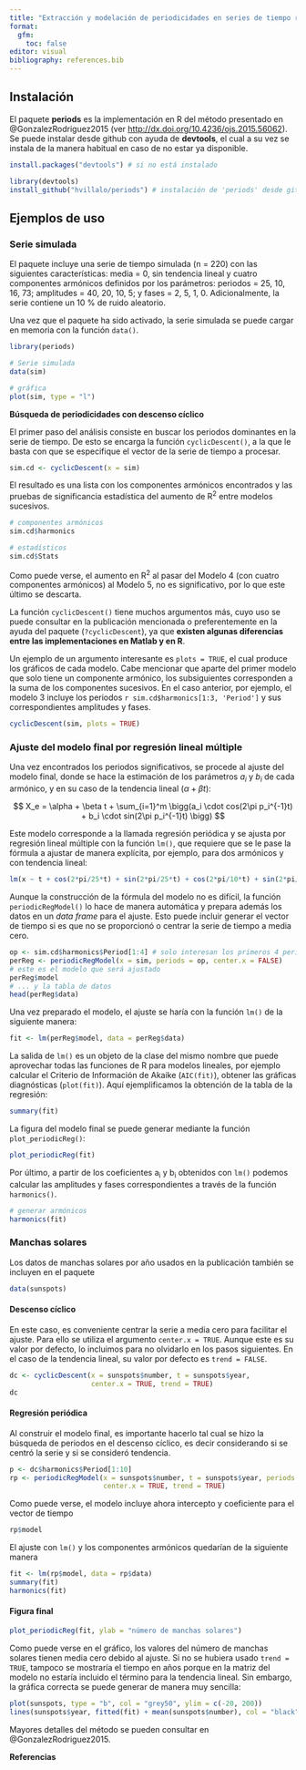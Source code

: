 ```yaml
---
title: "Extracción y modelación de periodicidades en series de tiempo regulares. El paquete 'periods'."
format: 
  gfm:
    toc: false
editor: visual
bibliography: references.bib
---
```


## Instalación

El paquete **periods** es la implementación en R del método presentado en @GonzalezRodriguez2015 (ver <http://dx.doi.org/10.4236/ojs.2015.56062>). Se puede instalar desde github con ayuda de **devtools**, el cual a su vez se instala de la manera habitual en caso de no estar ya disponible.

```r
install.packages("devtools") # si no está instalado

library(devtools)
install_github("hvillalo/periods") # instalación de 'periods' desde github
```

## Ejemplos de uso

### Serie simulada

El paquete incluye una serie de tiempo simulada (n = 220) con las siguientes características: media = 0, sin tendencia lineal y cuatro componentes armónicos definidos por los parámetros: periodos = 25, 10, 16, 73; amplitudes = 40, 20, 10, 5; y fases = 2, 5, 1, 0. Adicionalmente, la serie contiene un 10 % de ruido aleatorio.

Una vez que el paquete ha sido activado, la serie simulada se puede cargar en memoria con la función `data()`.

```r
library(periods)

# Serie simulada
data(sim)

# gráfica 
plot(sim, type = "l")
```

**Búsqueda de periodicidades con descenso cíclico**

El primer paso del análisis consiste en buscar los periodos dominantes en la serie de tiempo. De esto se encarga la función `cyclicDescent()`, a la que le basta con que se especifique el vector de la serie de tiempo a procesar.

```r
sim.cd <- cyclicDescent(x = sim)
```

El resultado es una lista con los componentes armónicos encontrados y las pruebas de significancia estadística del aumento de R^2^ entre modelos sucesivos.

```r
# componentes armónicos
sim.cd$harmonics

# estadísticos
sim.cd$Stats
```

Como puede verse, el aumento en R^2^ al pasar del Modelo 4 (con cuatro componentes armónicos) al Modelo 5, no es significativo, por lo que este último se descarta.

La función `cyclicDescent()` tiene muchos argumentos más, cuyo uso se puede consultar en la publicación mencionada o preferentemente en la ayuda del paquete (`?cyclicDescent`), ya que **existen algunas diferencias entre las implementaciones en Matlab y en R**.

Un ejemplo de un argumento interesante es `plots = TRUE`, el cual produce los gráficos de cada modelo. Cabe mencionar que aparte del primer modelo que solo tiene un componente armónico, los subsiguientes corresponden a la suma de los componentes sucesivos. En el caso anterior, por ejemplo, el modelo 3 incluye los periodos `r sim.cd$harmonics[1:3, 'Period']` y sus correspondientes amplitudes y fases.

```r
cyclicDescent(sim, plots = TRUE)
```

### Ajuste del modelo final por regresión lineal múltiple

Una vez encontrados los periodos significativos, se procede al ajuste del modelo final, donde se hace la estimación de los parámetros $a_i$ y $b_i$ de cada armónico, y en su caso de la tendencia lineal ($\alpha + \beta t$):

$$ X_e = \alpha + \beta t + \sum_{i=1}^m \bigg(a_i \cdot cos(2\pi p_i^{-1}t) + b_i \cdot sin(2\pi p_i^{-1}t) \bigg) $$

Este modelo corresponde a la llamada regresión periódica y se ajusta por regresión lineal múltiple con la función `lm()`, que requiere que se le pase la fórmula a ajustar de manera explícita, por ejemplo, para dos armónicos y con tendencia lineal:

```r
lm(x ~ t + cos(2*pi/25*t) + sin(2*pi/25*t) + cos(2*pi/10*t) + sin(2*pi/10*t))
```

Aunque la construcción de la fórmula del modelo no es difícil, la función `periodicRegModel()` lo hace de manera automática y prepara además los datos en un *data frame* para el ajuste. Esto puede incluir generar el vector de tiempo si es que no se proporcionó o centrar la serie de tiempo a media cero.

```r
op <- sim.cd$harmonics$Period[1:4] # solo interesan los primeros 4 periodos
perReg <- periodicRegModel(x = sim, periods = op, center.x = FALSE)
# este es el modelo que será ajustado
perReg$model
# ... y la tabla de datos
head(perReg$data) 
```

Una vez preparado el modelo, el ajuste se haría con la función `lm()` de la siguiente manera:

```r
fit <- lm(perReg$model, data = perReg$data)
```

La salida de `lm()` es un objeto de la clase del mismo nombre que puede aprovechar todas las funciones de R para modelos lineales, por ejemplo calcular el Criterio de Información de Akaike (`AIC(fit)`), obtener las gráficas diagnósticas (`plot(fit)`). Aquí ejemplificamos la obtención de la tabla de la regresión:

```r
summary(fit)
```

La figura del modelo final se puede generar mediante la función `plot_periodicReg()`:

```r
plot_periodicReg(fit)
```

Por último, a partir de los coeficientes a~i~ y b~i~ obtenidos con `lm()` podemos calcular las amplitudes y fases correspondientes a través de la función `harmonics()`.

```r
# generar armónicos
harmonics(fit)
```

### Manchas solares

Los datos de manchas solares por año usados en la publicación también se incluyen en el paquete

```r
data(sunspots)
```

#### Descenso cíclico

En este caso, es conveniente centrar la serie a media cero para facilitar el ajuste. Para ello se utiliza el argumento `center.x = TRUE`. Aunque este es su valor por defecto, lo incluimos para no olvidarlo en los pasos siguientes. En el caso de la tendencia lineal, su valor por defecto es `trend = FALSE`.

```r
dc <- cyclicDescent(x = sunspots$number, t = sunspots$year, 
                    center.x = TRUE, trend = TRUE)
dc
```

#### Regresión periódica

Al construir el modelo final, es importante hacerlo tal cual se hizo la búsqueda de periodos en el descenso cíclico, es decir considerando si se centró la serie y si se consideró tendencia.

```r
p <- dc$harmonics$Period[1:10]
rp <- periodicRegModel(x = sunspots$number, t = sunspots$year, periods = p, 
                       center.x = TRUE, trend = TRUE)

```

Como puede verse, el modelo incluye ahora intercepto y coeficiente para el vector de tiempo

```r
rp$model
```

El ajuste con `lm()` y los componentes armónicos quedarían de la siguiente manera

```r
fit <- lm(rp$model, data = rp$data)
summary(fit)
harmonics(fit)
```

#### Figura final

```r
plot_periodicReg(fit, ylab = "número de manchas solares")
```

Como puede verse en el gráfico, los valores del número de manchas solares tienen media cero debido al ajuste. Si no se hubiera usado `trend = TRUE`, tampoco se mostraría el tiempo en años porque en la matriz del modelo no estaría incluido el término para la tendencia lineal. Sin embargo, la gráfica correcta se puede generar de manera muy sencilla:

```r
plot(sunspots, type = "b", col = "grey50", ylim = c(-20, 200))
lines(sunspots$year, fitted(fit) + mean(sunspots$number), col = "black", lwd = 2)
```

Mayores detalles del método se pueden consultar en @GonzalezRodriguez2015.

**Referencias**
